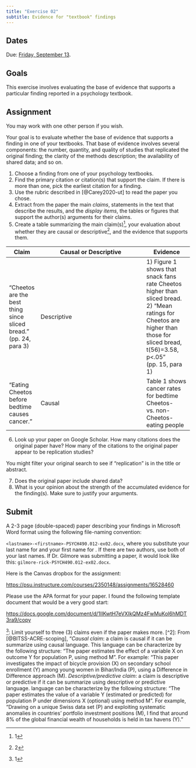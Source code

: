```yaml
---
title: "Exercise 02"
subtitle: Evidence for "textbook" findings
---
```


## Dates {-}

Due: [Friday, September 13](../schedule.qmd#friday-september-13){.orange_due}.

## Goals {-}

This exercise involves evaluating the base of evidence that supports a particular finding reported in a psychology textbook.

## Assignment {-}

You may work with one other person if you wish. 

Your goal is to evaluate whether the base of evidence that supports a finding in one of your textbooks.
That base of evidence involves several components: the number, quantity, and quality of studies that replicated the original finding; the clarity of the methods description; the availability of shared data; and so on.

1. Choose a finding from one of your psychology textbooks.
2. Find the primary citation or citation(s) that support the claim. If there is more than one, pick the earliest citation for a finding.
3. Use the rubric described in [@Carey2020-ut] to read the paper you chose.
4. Extract from the paper the main *claims*, statements in the text that describe the results, and the *display items*, the tables or figures that support the author(s) arguments for their claims.
5. Create a table summarizing the main claim(s)^[1], your evaluation about whether they are causal or descriptive^[2], and the evidence that supports them.

| Claim | Causal or Descriptive | Evidence |
|-------|-----------------------|----------|
| "Cheetos are the best thing since sliced bread." (pp. 24, para 3) | Descriptive | 1) Figure 1 shows that snack fans rate Cheetos higher than sliced bread. 2) "Mean ratings for Cheetos are higher than those for sliced bread, t(56)=3.58, p<.05" (pp. 15, para 1) |
| "Eating Cheetos before bedtime causes cancer." | Causal | Table 1 shows cancer rates for bedtime Cheetos- vs. non-Cheetos-eating people |

6. Look up your paper on Google Scholar. How many citations does the original paper have? How many of the citations to the original paper appear to be replication studies?

::: {.callout-tip}

You might filter your original search to see if "replication" is in the title or abstract.

:::

7. Does the original paper include shared data?
9. What is your opinion about the strength of the accumulated evidence for the finding(s). Make sure to justify your arguments.

## Submit {-}

A 2-3 page (double-spaced) paper describing your findings in Microsoft Word format using the following file-naming convention:

`<lastname>-<firstname>-PSYCH490.012-ex02.docx`, where you substitute your last name for <lastname> and your first name for <firstname>.
If there are two authors, use both of your last names.
If Dr. Gilmore was submitting a paper, it would look like this: `gilmore-rick-PSYCH490.012-ex02.docx`.

Here is the Canvas dropbox for the assignment:

<https://psu.instructure.com/courses/2350148/assignments/16528460>

Please use the APA format for your paper.
I found the following template document that would be a very good start:

<https://docs.google.com/document/d/1IIKwtH7eVXIkQMz4FwMuKol6hMDT3ra9/copy>

^[1]: Limit yourself to three (3) claims even if the paper makes more.
[^2]: From [@BITSS-ACRE-scoping], "*Causal claim*: a claim is causal if it can be summarize using causal language. This language can be characterize by the following structure: “The paper estimates the effect of a variable X on outcome Y for population P, using method M”. For example: “This paper investigates the impact of bicycle provision (X) on secondary school enrollment (Y) among young women in Bihar/India (P), using a Difference in Difference approach (M). *Descriptive/predictive claim*: a claim is descriptive or predictive if it can be summarize using descriptive or predictive language. language can be characterize by the following structure: “The paper estimates the value of a variable Y (estimated or predicted) for population P under dimensions X (optional) using method M”. For example, “Drawing on a unique Swiss data set (P) and exploiting systematic anomalies in countries’ portfolio investment positions (M), I find that around 8% of the global financial wealth of households is held in tax havens (Y).”
